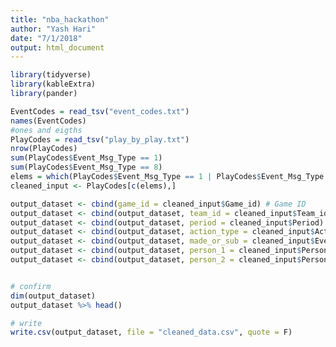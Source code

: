 ```yaml
---
title: "nba_hackathon"
author: "Yash Hari"
date: "7/1/2018"
output: html_document
---
```


```r
library(tidyverse)
library(kableExtra)
library(pander)
```



```r
EventCodes = read_tsv("event_codes.txt")
names(EventCodes)
#ones and eigths
PlayCodes = read_tsv("play_by_play.txt")
nrow(PlayCodes)
sum(PlayCodes$Event_Msg_Type == 1)
sum(PlayCodes$Event_Msg_Type == 8)
elems = which(PlayCodes$Event_Msg_Type == 1 | PlayCodes$Event_Msg_Type == 8)
cleaned_input <- PlayCodes[c(elems),]

output_dataset <- cbind(game_id = cleaned_input$Game_id) # Game ID
output_dataset <- cbind(output_dataset, team_id = cleaned_input$Team_id) # Team ID
output_dataset <- cbind(output_dataset, period = cleaned_input$Period) # Period 
output_dataset <- cbind(output_dataset, action_type = cleaned_input$Action_Type) # Action Type
output_dataset <- cbind(output_dataset, made_or_sub = cleaned_input$Event_Msg_Type) # Made or Sub
output_dataset <- cbind(output_dataset, person_1 = cleaned_input$Person1) # p1
output_dataset <- cbind(output_dataset, person_2 = cleaned_input$Person2) # p2 


# confirm
dim(output_dataset)
output_dataset %>% head()

# write
write.csv(output_dataset, file = "cleaned_data.csv", quote = F)
```

